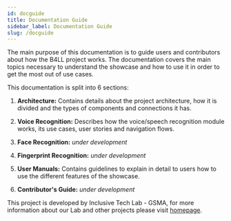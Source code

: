 ```yaml
---
id: docguide
title: Documentation Guide
sidebar_label: Documentation Guide
slug: /docguide
---
```


The main purpose of this documentation is to guide users and contributors about how the B4LL project works. The documentation covers the main topics necessary to understand the showcase and how to use it in order to get the most out of use cases. 

This documentation is split into 6 sections:

1. **Architecture:** Contains details about the project architecture, how it is divided and the types of components and connections it has.

2. **Voice Recognition:** Describes how the voice/speech recognition module works, its use cases, user stories and navigation flows.

3. **Face Recognition:** *under development*

4. **Fingerprint Recognition:** *under development*

5. **User Manuals:** Contains guidelines to explain in detail to users how to use the different features of the showcase.

6. **Contributor's Guide:** *under development*

This project is developed by Inclusive Tech Lab - GSMA, for more information about our Lab and other projects please visit [homepage](https://www.gsma.com/lab).